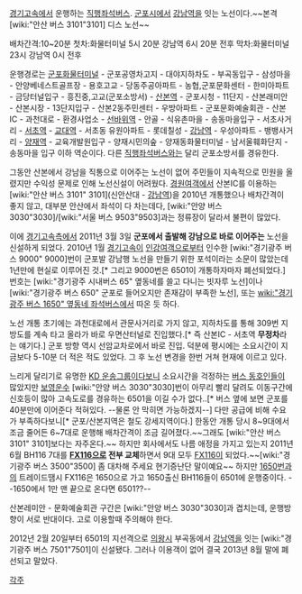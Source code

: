 [[경기고속]]에서 운행하는 [[직행좌석버스]]. [[군포시]]에서 [[강남역]]을 잇는 노선이다.~~본격 [wiki:"안산 버스 3101"3101] 디스 노선~~

배차간격:10~20분
첫차:화물터미널 5시 20분 강남역 6시 20분 전후
막차:화물터미널 23시 강남역 0시 전후

운행경로는 [[군포시|군포]]화물터미널 - 군포공영차고지 - 대야지하차도 - 부곡동입구 - 삼성마을 - 안양베네스트골프장 - 용호고교 - 당동주공아파트 - 농협,군포문화센터 - 한미아파트 - 금당터널입구 - 흥진중,고교(군포소방서) - [[산본역]] - 군포시청 - 11단지 - 산본래미안 - 산본시장 - 13단지입구 - 산본2동주민센터 - 우방아파트 - 군포문화예술회관 - 산본IC - 과천대로 - 환경사업소 - [[선바위역]] - 안골 - 식유촌마을 - 송동마을입구 - 서초사거리 - [[서초역]] - [[교대역(서울)|교대역]] - 서초동 유원아파트 - 롯데칠성 - [[강남역]] - 우성아파트 - 뱅뱅사거리 - [[양재역]] - 교육개발원입구 - 양재시민의숲 - 양재동화물터미널 - 남서울훼화단지 - 송동마을 입구 이하 역순이다. 다른 [[직행좌석버스]]와는 달리 군포소방서를 경유한다.

그동안 산본에서 강남을 직통으로 이어주는 노선이 없어 주민들이 지속적으로 민원을 올렸지만 수익성 문제로 인해 노선신설이 어려웠다. [[경원여객]]에서 산본IC를 이용하는 [wiki:"안산 버스 3101" 3101](신안산대 - [[강남역]])을 2010년 개통했으나 배차간격이 좋지 않고, 대부분 안산에서 좌석이 다 차는데다, [wiki:"안양 버스 3030"3030]/[wiki:"서울 버스 9503"9503]과는 정류장이 달라서 불편이 많았다.

이에 [[경기고속]]측에서 2011년 3월 3일 '''군포에서 출발해 강남으로 바로 이어주는''' 노선을 신설하게 되었다. 2010년 1월 [[경기고속]]이 [[인강여객]]으로부터 인수한 [wiki:"경기광주 버스 9000" 9000]번이 군포발 강남행 노선을 만들기 위한 포석이라는 소문이 많았는데 1년만에 현실로 이루어진 것.[* 그리고 9000번은 6501이 개통하자마자 폐선되었다.] 번호는 [wiki:"경기광주 시내버스 65" 옆동네를 쓸고 다니는 빗자루 노선]이나 [wiki:"경기광주 버스 650" 군포로 들어오지만 존재감이 부족한 노선], 또는 [[wiki:"경기광주 버스 1650" 옆동네 좌석버스]]에서 따온 듯 하다.

노선 개통 초기에는 과천대로에서 관문사거리로 가지 않고, 지하차도를 통해 309번 지방도를 계속 타고 올라가 바로 우면산터널로 진입했다.[* 즉 산본IC - 서초역 '''무정차'''라는 얘기다.] 군포 방향 역시 선암교차로에서 바로 진입. 덕분에 평시에는 소요시간이 지금보다 5-10분 더 적은 적도 있었다. 그 후 노선 변경을 한번 거쳐 현재에 이르고 있다.

느리게 달리기로 유명한 [[KD 운송그룹]]이다보니 소요시간을 걱정하는 [[버스 동호인]]들이 많았지만 [[보영운수]] [wiki:"안양 버스 3030"3030]번이 아무리 빨리 달려도 이동구간에 신호등이 많아 고속도로를 경유하는 6501을 이길 수가 없다..[* 버스 옆에 보면 군포를 40분만에 이어준다 적혀있다. --물론 안 막히면 가능하겠지--] 다만 공급에 비해 수요가 부족하다보니[* 군포/산본지역은 철도 강세지역이다.] 한동안 개통 당시 8~9대에서 조금 줄어든 6~7대로 운행해 배차간격이 조금 길어졌다.~~그래도 [wiki:"안산 버스 3101" 3101]보다는 자주온다.~~ 하지만 회사에서도 나름 애정을 가지고 있는지 2011년 6월 BH116 7대를 '''[[FX116]]으로 전부 교체'''하면서 9대 모두 [[FX116]]이 되었다.~~[wiki:"경기광주 버스 3500"3500] 좀 대차해 주세요 현기증난단 말이예요~~ 하지만 [[경기광주 버스 1650|1650번]]과의 트레이드땜시 FX116은 1650으로 가고 1650출신 BH116들이 6501에 운행중이다. --1650에서 1만 맨 끝으로 온다면 6501??--

산본레미안 - 문화예술회관 구간은 [wiki:"안양 버스 3030"3030]과 겹치는데, 운행방향이 서로 반대이다. 고로 이용할때 주의해야 한다.

2012년 2월 20일부터 6501의 지선격으로 [[의왕시]] 부곡동에서 [[강남역]]을 잇는 [wiki:"경기광주 버스 7501"7501]이 신설됐다. 그러나 이용객이 없어 결국 2013년 8월 말에 폐선되고 말았다.

[[각주]]
